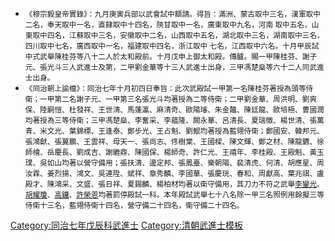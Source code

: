 {{Navbox
|name = 同治七年戊辰科武殿試金榜
|title = 同治七年（[[1868年]]）戊辰科武殿試金榜
|titlestyle = background-color:#FFD700;
|image =
|style = width:100%;text-align:center; 
|groupstyle = text-align:center; background-color:#FFD700;
|liststyle = text-align:center;
|state = {{{state<includeonly>|collapsed</includeonly>}}}
|group1 = 第一甲<br>賜武進士及第<br>共3名
|list1 = '''[[陳桂芬]]''' - '''[[謝子元]]''' - '''[[張光斗 (同治武進士)|張光斗]]'''

|group2 = 第二甲<br>賜武進士出身<br>共13名
|list2 = [[劉金華]] - [[周洪明]] - [[劉爽保]] - [[陸嗣愷]] - [[杜發祥]] - [[王世清]] - [[馬蓬瀛]] - [[麻清奇]] - [[歐陽璿]] - [[朱金鼇]]<br>[[陳廷龍]] - [[歐培極]] - [[曹國潤]]<span style="color: #FFFFFF;"> - －－－ - －－－ - －－－ - －－－ - －－－ - －－－ - －－－</span>

|group3 = 第三甲<br>賜同武進士出身<br>共62名
|list3 = [[馮楚燊]] - [[李奮采]] - [[李蘊隆]] - [[闕永華]] - [[呂清長]] - [[夏瑞徵]] - [[楊世清]] - [[張萬青]] - [[米文光]] - [[葉錦標]]<br>[[王逢泰]] - [[鄭步光]] - [[王占魁]] - [[劉鯤|劉　鯤]] - [[鄭國安]] - [[韓邦元]] - [[張鴻猷]] - [[張翼鵬]] - [[王雲祥]] - [[母天一]]<br>[[張尚志]] - [[佟樹棠]] - [[王國樑]] - [[陳文輝]] - [[鄭之材]] - [[陳龍鑣]] - [[徐師檜]] - [[岳慶長]] - [[劉成吉]] - [[謝繼鼎]]<br>[[陳國保]] - [[楊師奇]] - [[許仁光]] - [[王禧年]] - [[李桂殿]] - [[王殿魁]] - [[黃玉璞]] - [[吳如山]] - [[張扶清]] - [[邊定邦]]<br>[[張鳳臺]] - [[樂朝陽]] - [[裴清虎]] - [[何清|何　清]] - [[胡應星]] - [[周汝霖]] - [[姜烈揚]] - [[鴻文|鴻　文]] - [[吳連陞]] - [[斌祥|斌　祥]]<br>[[章秀麟]] - [[李國華]] - [[張慶珖]] - [[春和|春　和]] - [[周獻高]] - [[葉兆祺]] - [[盧殿才]] - [[陳鴻采]] - [[文盛|文　盛]] - [[張日祥]]<br>[[夏錫麟]] - [[楊柏材]]<span style="color: #FFFFFF;"> - －－－ - －－－ - －－－ - －－－ - －－－ - －－－ - －－－ - －－－</span>

|belowstyle = text-align: center; background-color:#FFD700;
|below='''前一科：[[Template:同治四年乙丑科武殿試金榜|同治四年乙丑武科]]　'''·'''　後一科：[[Template:同治十年辛未科武殿試金榜|同治十年辛未武科]]'''<br>'''同科進士：[[Template:同治七年戊辰科殿試金榜|同治七年戊辰文科]]、[[Template:同治七年戊辰科繙譯進士金榜|同治七年戊辰繙譯科]]'''
}}
[[Category:同治七年戊辰科武進士]]
<noinclude>
[[Category:同治七年戊辰科武進士| ]]
[[Category:清朝武進士模板]]
*<small>《穆宗毅皇帝實錄》：九月庚寅兵部以武會試中額請。得旨：滿洲、蒙古取中三名，漢軍取中二名，奉天取中一名，直隸取中十四名，陝甘取中一名，廣東取中九名，河南 取中五名，山東取中四名，江蘇取中三名，安徽取中二名，山西取中五名，湖北取中三名，湖南取中三名，四川取中七名，廣西取中一名，福建取中四名，浙江取中 七名，江西取中六名。十月甲辰試中式武舉陳桂芬等八十二人於太和殿前。十月戊申上御太和殿。傳臚。賜一甲陳桂芬、謝子元、張光斗三人武進士及第，二甲劉金華等十三人武進士出身，三甲馮楚燊等六十二人同武進士出身。<br />
*《同治朝上諭檔》：同治七年十月初四日奉旨：此次武殿試一甲第一名陳桂芬著授為頭等侍衛；一甲第二名謝子元、一甲第三名張光斗均著授為二等侍衛；二甲劉金華、周洪明、劉爽保、陸嗣愷、杜發祥、王世清、馬蓬瀛、麻清奇、歐陽璿、朱金鼇、陳廷龍、歐培極、曹國潤均著授為三等侍衛；三甲馮楚燊、李奮采、李蘊隆、闕永華、呂清長、夏瑞徵、楊世清、張萬青、米文光、葉錦標、王逢泰、鄭步光、王占魁、劉鯤均著授為藍翎侍衛；鄭國安、韓邦元、張鴻猷、張翼鵬、王雲祥、母天一、張尚志、佟樹棠、王國樑、陳文輝、鄭之材、陳龍鑣、徐師檜、岳慶長、劉成吉、謝繼鼎、陳國保、楊師奇、許仁光、王禧年、李桂殿、王殿魁、黃玉璞、吳如山均著以營守備用；張扶清、邊定邦、張鳳臺、樂朝陽、裴清虎、何清、胡應星、周汝霖、姜烈揚、鴻文、吳連陞、斌祥、章秀麟、李國華、張慶珖、春和、周獻高、葉兆祺、盧殿才、陳鴻采、文盛、張日祥、夏錫麟、楊柏材均著以衛守備用，其刀力不符之武舉[[李鑾光]]、[[胡耀瓊]]、[[高鏞]]、[[許榮恩]]均著罰停殿試一科。本年殿試武舉七十八名除一甲三名照例用餘擬三等侍衛十三名，藍翎侍衛十四名，營守備二十四名，衛守備二十四名。</small></noinclude>